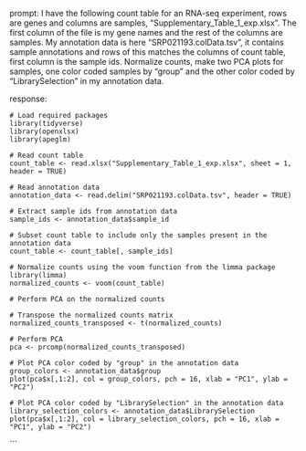 prompt:
I have the following count table for an RNA-seq experiment, rows are genes and columns are samples, "Supplementary_Table_1_exp.xlsx". The first column of the file is my gene names and the rest of the columns are samples. My annotation data is here  "SRP021193.colData.tsv", it contains sample annotations and rows of this matches the columns of count table, first column is the sample ids. Normalize counts, make two PCA plots for samples, one color coded samples by "group" and the other color coded by "LibrarySelection" in my annotation data.

response:
```
# Load required packages
library(tidyverse)
library(openxlsx)
library(apeglm)

# Read count table
count_table <- read.xlsx("Supplementary_Table_1_exp.xlsx", sheet = 1, header = TRUE) 

# Read annotation data
annotation_data <- read.delim("SRP021193.colData.tsv", header = TRUE)

# Extract sample ids from annotation data
sample_ids <- annotation_data$sample_id

# Subset count table to include only the samples present in the annotation data
count_table <- count_table[, sample_ids]

# Normalize counts using the voom function from the limma package
library(limma)
normalized_counts <- voom(count_table)

# Perform PCA on the normalized counts

# Transpose the normalized counts matrix
normalized_counts_transposed <- t(normalized_counts)

# Perform PCA
pca <- prcomp(normalized_counts_transposed)

# Plot PCA color coded by "group" in the annotation data
group_colors <- annotation_data$group
plot(pca$x[,1:2], col = group_colors, pch = 16, xlab = "PC1", ylab = "PC2")

# Plot PCA color coded by "LibrarySelection" in the annotation data
library_selection_colors <- annotation_data$LibrarySelection
plot(pca$x[,1:2], col = library_selection_colors, pch = 16, xlab = "PC1", ylab = "PC2")
```
```
